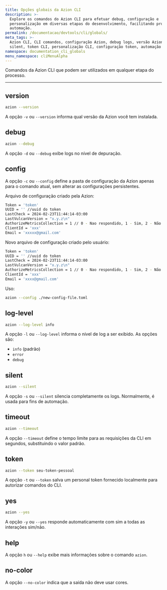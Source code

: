 ```yaml
---
title: Opções globais da Azion CLI
description: >-
  Explore os comandos do Azion CLI para efetuar debug, configuração e
  personalização em diversas etapas do desenvolvimento, facilitando processos e
  automação.
permalink: /documentacao/devtools/cli/globals/
meta_tags: >-
  Azion CLI, CLI comandos, configuração Azion, debug logs, versão Azion, comando
  silent, token CLI, personalização CLI, configuração token, automação CLI
namespace: documentation_cli_globals
menu_namespace: cliMenuAlpha
---
```


Comandos da Azion CLI que podem ser utilizados em qualquer etapa do processo.

---

## version 

```sh 
azion --version
```

A opção `-v` ou `--version` informa qual versão da Azion você tem instalada.

## debug 

```sh 
azion --debug
```

A opção `-d` ou `--debug` exibe logs no nível de depuração.

## config 

A opção `-c` ou `--config` define a pasta de configuração da Azion apenas para o comando atual, sem alterar as configurações persistentes.

Arquivo de configuração criado pela Azion: 

```bash title="~/.azion/settings.toml"
Token = 'token'
UUID = '' //uuid do token
LastCheck = 2024-02-23T11:44:14-03:00
LastVulcanVersion = "x.y.z\n"
AuthorizeMetricsCollection = 1 // 0 - Nao respondido, 1 - Sim, 2 - Não
ClientId = 'xxx'
Email = 'xxxxx@gmail.com'
```

Novo arquivo de configuração criado pelo usuário: 

```bash title="./new-config-file.toml"
Token = 'token'
UUID = '' //uuid do token
LastCheck = 2024-02-23T11:44:14-03:00 
LastVulcanVersion = "x.y.z\n"
AuthorizeMetricsCollection = 1 // 0 - Nao respondido, 1 - Sim, 2 - Não
ClientId = 'xxx'
Email = 'xxxx@gmail.com'
```

Uso:

```sh 
azion --config ./new-config-file.toml
```

## log-level 

```sh 
azion --log-level info
```

A opção `-l` ou `--log-level` informa o nível de log a ser exibido. As opções são:

- `info` (padrão)
- `error`
- `debug`

## silent 

```sh 
azion --silent
```

A opção `-s` ou `--silent` silencia completamente os logs. Normalmente, é usada para fins de automação.

## timeout

```sh
azion --timeout
```

A opção `--timeout` define o tempo limite para as requisições da CLI em segundos, substituindo o valor padrão.

## token 

```sh 
azion --token seu-token-pessoal
```

A opção `-t` ou `--token` salva um personal token fornecido localmente para autorizar comandos do CLI.

## yes 

```sh 
azion --yes
```

A opção `-y` ou `--yes` responde automaticamente com sim a todas as interações sim/não.

## help

A opção `h` ou `--help` exibe mais informações sobre o comando `azion`.

## no-color 

A opção `--no-color` indica que a saída não deve usar cores.
